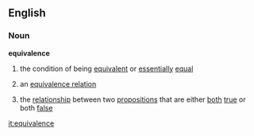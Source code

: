 ==English==
===Noun===
'''equivalence'''
# the condition of being [[equivalent]] or [[essentially]] [[equal]]
#{{mathematics}} an [[equivalence relation]]
#{{logic}} the [[relationship]] between two [[proposition]]s that are either [[both]] [[true]] or both [[false]]

[[it:equivalence]]